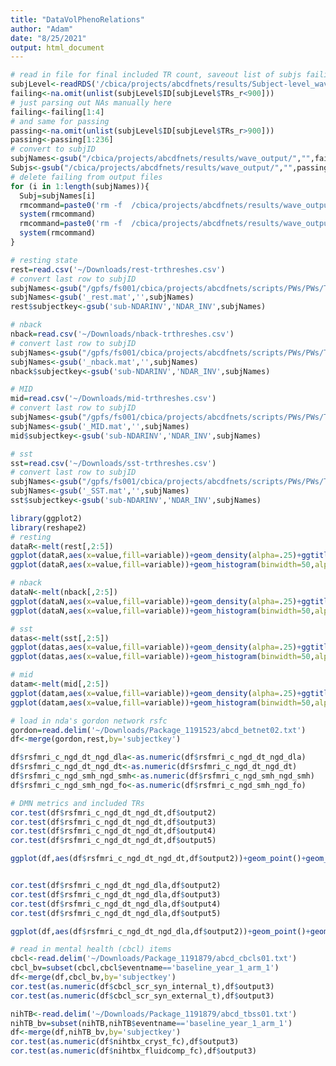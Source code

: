 ```yaml
---
title: "DataVolPhenoRelations"
author: "Adam"
date: "8/25/2021"
output: html_document
---
```

```r
# read in file for final included TR count, saveout list of subjs failing 12 minute mark
subjLevel<-readRDS('/cbica/projects/abcdfnets/results/Subject-level_waves')
failing<-na.omit(unlist(subjLevel$ID[subjLevel$TRs_r<900]))
# just parsing out NAs manually here
failing<-failing[1:4]
# and same for passing
passing<-na.omit(unlist(subjLevel$ID[subjLevel$TRs_r>900]))
passing<-passing[1:236]
# convert to subjID
subjNames<-gsub("/cbica/projects/abcdfnets/results/wave_output/","",failing)
Subjs<-gsub("/cbica/projects/abcdfnets/results/wave_output/","",passing)
# delete failing from output files
for (i in 1:length(subjNames)){
  Subj=subjNames[i]
  rmcommand=paste0('rm -f  /cbica/projects/abcdfnets/results/wave_output/',Subj,'/*_waveProps.csv')
  system(rmcommand)
  rmcommand=paste0('rm -f  /cbica/projects/abcdfnets/results/wave_output/',Subj,'/*_waveProps_gPG.csv')
  system(rmcommand)
}
```

```r
# resting state
rest=read.csv('~/Downloads/rest-trthreshes.csv')
# convert last row to subjID
subjNames<-gsub("/gpfs/fs001/cbica/projects/abcdfnets/scripts/PWs/PWs/ThreshDirec/","",rest$output6)
subjNames<-gsub('_rest.mat','',subjNames)
rest$subjectkey<-gsub('sub-NDARINV','NDAR_INV',subjNames)

# nback
nback=read.csv('~/Downloads/nback-trthreshes.csv')
# convert last row to subjID
subjNames<-gsub("/gpfs/fs001/cbica/projects/abcdfnets/scripts/PWs/PWs/ThreshDirec/","",nback$output6)
subjNames<-gsub('_nback.mat','',subjNames)
nback$subjectkey<-gsub('sub-NDARINV','NDAR_INV',subjNames)

# MID
mid=read.csv('~/Downloads/mid-trthreshes.csv')
# convert last row to subjID
subjNames<-gsub("/gpfs/fs001/cbica/projects/abcdfnets/scripts/PWs/PWs/ThreshDirec/","",mid$output6)
subjNames<-gsub('_MID.mat','',subjNames)
mid$subjectkey<-gsub('sub-NDARINV','NDAR_INV',subjNames)

# sst
sst=read.csv('~/Downloads/sst-trthreshes.csv')
# convert last row to subjID
subjNames<-gsub("/gpfs/fs001/cbica/projects/abcdfnets/scripts/PWs/PWs/ThreshDirec/","",sst$output6)
subjNames<-gsub('_SST.mat','',subjNames)
sst$subjectkey<-gsub('sub-NDARINV','NDAR_INV',subjNames)


```

```r
library(ggplot2)
library(reshape2)
# resting
dataR<-melt(rest[,2:5])
ggplot(dataR,aes(x=value,fill=variable))+geom_density(alpha=.25)+ggtitle('resting-state TRs remaining')+scale_fill_manual(labels=c('Just .2mm FD and outliers','segments < 12 TRs discarded','< 18','< 24'),values = c("red", "blue","green","yellow"))
ggplot(dataR,aes(x=value,fill=variable))+geom_histogram(binwidth=50,alpha=.4,position='identity')+ggtitle('resting-state TRs remaining')+scale_fill_manual(labels=c('Just .2mm FD and outliers','segments < 12 TRs discarded','< 18','< 24'),values = c("red", "blue","green","yellow"))

# nback
dataN<-melt(nback[,2:5])
ggplot(dataN,aes(x=value,fill=variable))+geom_density(alpha=.25)+ggtitle('nback TRs remaining')+scale_fill_manual(labels=c('Just .2mm FD and outliers','segments < 12 TRs discarded','< 18','< 24'),values = c("red", "blue","green","yellow"))
ggplot(dataN,aes(x=value,fill=variable))+geom_histogram(binwidth=50,alpha=.4,position='identity')+ggtitle('nback-state TRs remaining')+scale_fill_manual(labels=c('Just .2mm FD and outliers','segments < 12 TRs discarded','< 18','< 24'),values = c("red", "blue","green","yellow"))

# sst
datas<-melt(sst[,2:5])
ggplot(datas,aes(x=value,fill=variable))+geom_density(alpha=.25)+ggtitle('sst TRs remaining')+scale_fill_manual(labels=c('Just .2mm FD and outliers','segments < 12 TRs discarded','< 18','< 24'),values = c("red", "blue","green","yellow"))
ggplot(datas,aes(x=value,fill=variable))+geom_histogram(binwidth=50,alpha=.4,position='identity')+ggtitle('sst-state TRs remaining')+scale_fill_manual(labels=c('Just .2mm FD and outliers','segments < 12 TRs discarded','< 18','< 24'),values = c("red", "blue","green","yellow"))

# mid
datam<-melt(mid[,2:5])
ggplot(datam,aes(x=value,fill=variable))+geom_density(alpha=.25)+ggtitle('mid TRs remaining')+scale_fill_manual(labels=c('Just .2mm FD and outliers','segments < 12 TRs discarded','< 18','< 24'),values = c("red", "blue","green","yellow"))
ggplot(datam,aes(x=value,fill=variable))+geom_histogram(binwidth=50,alpha=.4,position='identity')+ggtitle('mid-state TRs remaining')+scale_fill_manual(labels=c('Just .2mm FD and outliers','segments < 12 TRs discarded','< 18','< 24'),values = c("red", "blue","green","yellow"))
```

```r
# load in nda's gordon network rsfc
gordon=read.delim('~/Downloads/Package_1191523/abcd_betnet02.txt')
df<-merge(gordon,rest,by='subjectkey')
```

```r
df$rsfmri_c_ngd_dt_ngd_dla<-as.numeric(df$rsfmri_c_ngd_dt_ngd_dla)
df$rsfmri_c_ngd_dt_ngd_dt<-as.numeric(df$rsfmri_c_ngd_dt_ngd_dt)
df$rsfmri_c_ngd_smh_ngd_smh<-as.numeric(df$rsfmri_c_ngd_smh_ngd_smh)
df$rsfmri_c_ngd_smh_ngd_fo<-as.numeric(df$rsfmri_c_ngd_smh_ngd_fo)
```

```r
# DMN metrics and included TRs
cor.test(df$rsfmri_c_ngd_dt_ngd_dt,df$output2)
cor.test(df$rsfmri_c_ngd_dt_ngd_dt,df$output3)
cor.test(df$rsfmri_c_ngd_dt_ngd_dt,df$output4)
cor.test(df$rsfmri_c_ngd_dt_ngd_dt,df$output5)

ggplot(df,aes(df$rsfmri_c_ngd_dt_ngd_dt,df$output2))+geom_point()+geom_smooth(method='lm')+xlab('Within-DMN FC')+ylab('TRs passing thresh')


cor.test(df$rsfmri_c_ngd_dt_ngd_dla,df$output2)
cor.test(df$rsfmri_c_ngd_dt_ngd_dla,df$output3)
cor.test(df$rsfmri_c_ngd_dt_ngd_dla,df$output4)
cor.test(df$rsfmri_c_ngd_dt_ngd_dla,df$output5)

ggplot(df,aes(df$rsfmri_c_ngd_dt_ngd_dla,df$output2))+geom_point()+geom_smooth(method='lm')+xlab('DMN-DAN FC')+ylab('TRs passing thresh')
```


```r
# read in mental health (cbcl) items
cbcl<-read.delim('~/Downloads/Package_1191879/abcd_cbcls01.txt')
cbcl_bv=subset(cbcl,cbcl$eventname=='baseline_year_1_arm_1')
df<-merge(df,cbcl_bv,by='subjectkey')
cor.test(as.numeric(df$cbcl_scr_syn_internal_t),df$output3)
cor.test(as.numeric(df$cbcl_scr_syn_external_t),df$output3)

nihTB<-read.delim('~/Downloads/Package_1191879/abcd_tbss01.txt')
nihTB_bv=subset(nihTB,nihTB$eventname=='baseline_year_1_arm_1')
df<-merge(df,nihTB_bv,by='subjectkey')
cor.test(as.numeric(df$nihtbx_cryst_fc),df$output3)
cor.test(as.numeric(df$nihtbx_fluidcomp_fc),df$output3)
```

```r

```